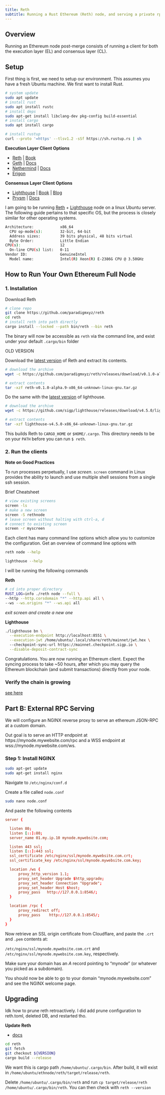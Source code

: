```yaml
---
title: Reth
subtitle: Running a Rust Ethereum (Reth) node, and serving a private rpc.
---
```


## Overview

Running an Ethereum node post-merge consists of running a client for both the execution layer (EL) and consensus layer (CL).

## Setup

First thing is first, we need to setup our environment. This assumes you have a fresh Ubuntu machine. We first want to install Rust.

```bash
# system update
sudo apt update
# install rust
sudo apt install rustc
# install deps 
sudo apt-get install libclang-dev pkg-config build-essential
# install cargo
sudo apt install cargo

# install rustup
curl --proto '=https' --tlsv1.2 -sSf https://sh.rustup.rs | sh
```

**Execution Layer Client Options**

- [Reth](https://github.com/paradigmxyz/reth) | [Book](https://paradigmxyz.github.io/reth/)
- [Geth](https://github.com/ethereum/go-ethereum) | [Docs](https://geth.ethereum.org/docs/fundamentals/command-line-options)
- [Nethermind](https://github.com/NethermindEth/nethermind) | [Docs](https://docs.nethermind.io/nethermind/)
- [Erigon](https://github.com/ledgerwatch/erigon)

**Consensus Layer Client Options**

- [Lighthouse](https://github.com/sigp/lighthouse) | [Book](https://lighthouse-book.sigmaprime.io/) | [Blog](https://lighthouse-blog.sigmaprime.io/)
- [Prysm](https://github.com/prysmaticlabs/prysm) | [Docs](https://docs.prylabs.network/docs/getting-started)

I am going to be running [Reth](https://github.com/paradigmxyz/reth) + [Lighthouse](https://github.com/sigp/lighthouse) node on a linux Ubuntu server. The following guide pertains to that specific OS, but the process is closely similar for other operating systems.

```bash
Architecture:            x86_64
  CPU op-mode(s):        32-bit, 64-bit
  Address sizes:         39 bits physical, 48 bits virtual
  Byte Order:            Little Endian
CPU(s):                  12
  On-line CPU(s) list:   0-11
Vendor ID:               GenuineIntel
  Model name:            Intel(R) Xeon(R) E-2386G CPU @ 3.50GHz
```

## How to Run Your Own Ethereum Full Node

### 1. Installation

Download Reth

```bash
# clone repo
git clone https://github.com/paradigmxyz/reth
cd reth
# install reth into path directly
cargo install --locked --path bin/reth --bin reth
```
The binary will now be accessible as `reth` via the command line, and exist under your default `.cargo/bin` folder

OLD VERSION

Download the [latest version](https://github.com/paradigmxyz/reth/releases) of Reth and extract its contents.
```bash
# download the archive
wget -c https://github.com/paradigmxyz/reth/releases/download/v0.1.0-alpha.9/reth-v0.1.0-alpha.9-x86_64-unknown-linux-gnu.tar.gz

# extract contents
tar -xzf reth-v0.1.0-alpha.9-x86_64-unknown-linux-gnu.tar.gz
```

Do the same with the [latest version](https://github.com/sigp/lighthouse/releases/tag/v4.5.0) of lighthouse.
```bash
# download the archive
wget -c https://github.com/sigp/lighthouse/releases/download/v4.5.0/lighthouse-v4.5.0-x86_64-unknown-linux-gnu.tar.gz

# extract contents
tar -xzf lighthouse-v4.5.0-x86_64-unknown-linux-gnu.tar.gz
```

This builds Reth to `CARGO_HOME` or `$HOME/.cargo`. This directory needs to be on your `PATH` before you can run `$ reth`.

### 2. Run the clients

**Note on Good Practices**

To run processes perpetually, I use *screen*. `screen` command in Linux provides the ability to launch and use multiple shell sessions from a single ssh session. 

Brief Cheatsheet
```bash
# view existing screens
screen -ls
# make a new screen
screen -S rethnode
# leave screen without halting with ctrl-a, d 
# connect to existing screen
screen -r myscreen
```


Each client has many command line options which allow you to customize the configuration. Get an overview of command line options with 
```bash
reth node --help

lighthouse --help
```

I will be running the following commands

**Reth**
```bash
# cd into proper directory
RUST_LOG=info ./reth node --full \
--http --http.corsdomain "*" --http.api all \
--ws --ws.origins "*" --ws.api all 
```
*exit screen and create a new one*

**Lighthouse**
```bash
./lighthouse bn \
  --execution-endpoint http://localhost:8551 \
  --execution-jwt /home/ubuntu/.local/share/reth/mainnet/jwt.hex \ 
  --checkpoint-sync-url https://mainnet.checkpoint.sigp.io \
  --disable-deposit-contract-sync
```

Congratulations. You are now running an Ethereum client. Expect the syncing process to take ~50 hours, after which you may query the Ethereum blockchain (and submit transactions) directly from your node.

### Verify the chain is growing

[see here](https://reth.rs/run/mainnet.html#verify-the-chain-is-growing)

## Part B: External RPC Serving

We will configure an NGINX reverse proxy to serve an ethereum JSON-RPC at a custom domain.

Out goal is to serve an HTTP endpoint at https://mynode.mywebsite.com/rpc and a WSS endpoint at wss://mynode.mywebsite.com/ws.

### Step 1: Install NGINX

```bash
sudo apt-get update
sudo apt-get install nginx 
```

Navigate to `/etc/nginx/conf.d`

Create a file called `node.conf`

```bash
sudo nano node.conf 
```

And paste the following contents

```conf
server {

  listen 80;
  listen [::]:80;
  server_name 01.my.ip.10 mynode.mywebsite.com;

  listen 443 ssl;
  listen [::]:443 ssl;
  ssl_certificate /etc/nginx/ssl/mynode.mywebsite.com.crt;
  ssl_certificate_key /etc/nginx/ssl/mynode.mywebsite.com.key;

  location /ws {
      proxy_http_version 1.1;
      proxy_set_header Upgrade $http_upgrade;
      proxy_set_header Connection "Upgrade";
      proxy_set_header Host $host;
      proxy_pass   http://127.0.0.1:8546/;
  }

  location /rpc {
      proxy_redirect off;
      proxy_pass    http://127.0.0.1:8545/;
  }
}
```

Now retrieve an SSL origin certificate from Cloudflare, and paste the `.crt` and `.pem` contents at:

`/etc/nginx/ssl/mynode.mywebsite.com.crt` and `/etc/nginx/ssl/mynode.mywebsite.com.key`, respectively.

Make sure your domain has an *A* record pointing to "mynode" (or whatever you picked as a subdomain).

You should now be able to go to your domain "mynode.mywebsite.com" and see the NGINX welcome page.


## Upgrading

Idk how to prune reth retroactively. I did add prune configuration to reth.toml, deleted DB, and restarted tho. 

**Update Reth**

- [docs](https://paradigmxyz.github.io/reth/installation/source.html#update-reth)

```bash
cd reth
git fetch
git checkout ${VERSION}
cargo build --release
```

We want this is cargo path `/home/ubuntu/.cargo/bin`. After build, it will exist in `/home/ubuntu/ethnode/reth/target/release/reth`.

Delete `/home/ubuntu/.cargo/bin/reth` and run `cp target/release/reth /home/ubuntu/.cargo/bin/reth`. You can then check with `reth --version`